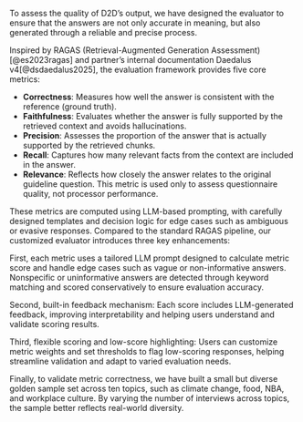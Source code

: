 
To assess the quality of D2D’s output, we have designed the evaluator to ensure that the answers are not only accurate in meaning, but also generated through a reliable and precise process.

Inspired by RAGAS (Retrieval-Augmented Generation Assessment)[@es2023ragas] and partner’s internal documentation Daedalus v4[@dsdaedalus2025], the evaluation framework provides five core metrics:

- **Correctness**: Measures how well the answer is consistent with the reference (ground truth).
- **Faithfulness**: Evaluates whether the answer is fully supported by the retrieved context and avoids hallucinations.
- **Precision**: Assesses the proportion of the answer that is actually supported by the retrieved chunks.
- **Recall**: Captures how many relevant facts from the context are included in the answer.
- **Relevance**: Reflects how closely the answer relates to the original guideline question. This metric is used only to assess questionnaire quality, not processor performance.

These metrics are computed using LLM-based prompting, with carefully designed templates and decision logic for edge cases such as ambiguous or evasive responses. Compared to the standard RAGAS pipeline, our customized evaluator introduces three key enhancements:

First, each metric uses a tailored LLM prompt designed to calculate metric score and handle edge cases such as vague or non-informative answers. Nonspecific or uninformative answers are detected through keyword matching and scored conservatively to ensure evaluation accuracy.

Second, built-in feedback mechanism: Each score includes LLM-generated feedback, improving interpretability and helping users understand and validate scoring results.

Third, flexible scoring and low-score highlighting: Users can customize metric weights and set thresholds to flag low-scoring responses, helping streamline validation and adapt to varied evaluation needs.

Finally, to validate metric correctness, we have built a small but diverse golden sample set across ten topics, such as climate change, food, NBA, and workplace culture. By varying the number of interviews across topics, the sample better reflects real-world diversity.